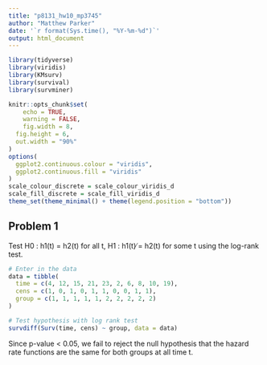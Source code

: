 ```yaml
---
title: "p8131_hw10_mp3745"
author: "Matthew Parker"
date: '`r format(Sys.time(), "%Y-%m-%d")`'
output: html_document
---
```


```r
library(tidyverse)
library(viridis)
library(KMsurv)
library(survival)
library(survminer)

knitr::opts_chunk$set(
	echo = TRUE,
	warning = FALSE,
	fig.width = 8, 
  fig.height = 6,
  out.width = "90%"
)
options(
  ggplot2.continuous.colour = "viridis",
  ggplot2.continuous.fill = "viridis"
)
scale_colour_discrete = scale_colour_viridis_d
scale_fill_discrete = scale_fill_viridis_d
theme_set(theme_minimal() + theme(legend.position = "bottom"))
```


## Problem 1

Test H0 : h1(t) = h2(t) for all t, H1 : h1(t)  ̸= h2(t) for some t using the log-rank test.
```r
# Enter in the data
data = tibble(
  time = c(4, 12, 15, 21, 23, 2, 6, 8, 10, 19),
  cens = c(1, 0, 1, 0, 1, 1, 0, 0, 1, 1),
  group = c(1, 1, 1, 1, 1, 2, 2, 2, 2, 2)
)

# Test hypothesis with log rank test
survdiff(Surv(time, cens) ~ group, data = data)
```

Since p-value < 0.05, we fail to reject the null hypothesis that the hazard rate functions are the same for both groups at all time t.